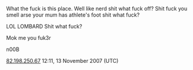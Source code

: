 What the fuck is this place. Well like nerd shit what fuck off? Shit fuck you smell arse your mum has athlete's foot shit what fuck?

LOL LOMBARD Shit what fuck?

Mok me you fuk3r

n00B

[[User:82.198.250.67|82.198.250.67]] 12:11, 13 November 2007 (UTC)